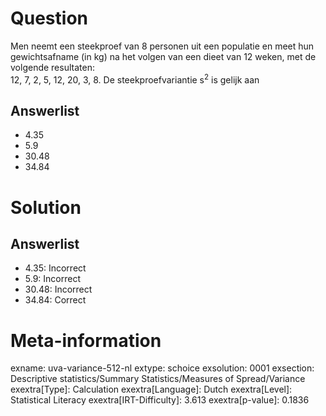 Question
========

Men neemt een steekproef van 8 personen uit een populatie en meet hun
gewichtsafname (in kg) na het volgen van een dieet van 12 weken, met de
volgende resultaten:\
12, 7, 2, 5, 12, 20, 3, 8. De steekproefvariantie s^2^ is gelijk aan

Answerlist
----------

* 4.35
* 5.9
* 30.48
* 34.84

Solution
========

Answerlist
----------

* 4.35: Incorrect
* 5.9: Incorrect
* 30.48: Incorrect
* 34.84: Correct

Meta-information
================
exname: uva-variance-512-nl
extype: schoice
exsolution: 0001
exsection: Descriptive statistics/Summary Statistics/Measures of Spread/Variance
exextra[Type]: Calculation
exextra[Language]: Dutch
exextra[Level]: Statistical Literacy
exextra[IRT-Difficulty]: 3.613
exextra[p-value]: 0.1836
